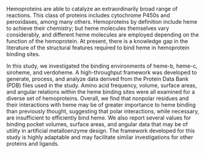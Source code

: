 Hemoproteins are able to catalyze an extraordinarily broad range of reactions. This class of proteins includes cytochrome P450s and peroxidases, among many others. Hemoproteins by definition include heme to achieve their chemistry; but heme molecules themselves vary considerably, and different heme molecules are employed depending on the function of the hemoprotein. At present, there is a knowledge gap in the literature of the structural features required to bind heme in hemoprotein binding sites.

In this study, we investigated the binding environments of heme-b, heme-c, siroheme, and verdoheme. A high-throughput framework was developed to generate, process, and analyze data derived from the Protein Data Bank (PDB) files used in the study. Amino acid frequency, volume, surface areas, and angular relations within the heme binding sites were all examined for a diverse set of hemoproteins. Overall, we find that nonpolar residues and their interactions with heme may be of greater importance to heme binding than previously thought, suggesting that polar interactions, while necessary, are insufficient to efficiently bind heme. We also report several values for binding pocket volumes, surface areas, and angular data that may be of utility in artificial metalloenzyme design. The framework developed for this study is highly adaptable and may facilitate similar investigations for other proteins and ligands.